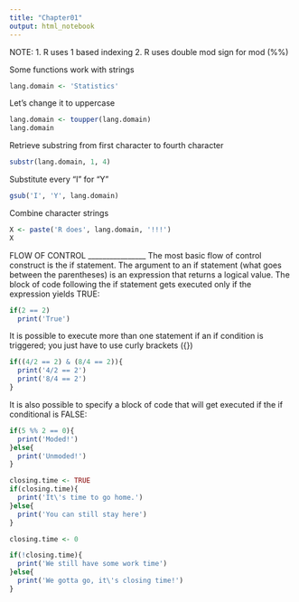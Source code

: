 ```yaml
---
title: "Chapter01"
output: html_notebook
---
```

NOTE:
1. R uses 1 based indexing
2. R uses double mod sign for mod (%%)


Some functions work with strings

```r
lang.domain <- 'Statistics'
```
Let's change it to uppercase

```r
lang.domain <- toupper(lang.domain)
lang.domain
```
Retrieve substring from first character to fourth character 
```r
substr(lang.domain, 1, 4)
```
Substitute every "I" for "Y"
```r
gsub('I', 'Y', lang.domain)
```
Combine character strings
```r
X <- paste('R does', lang.domain, '!!!')
X
```
FLOW OF CONTROL
________________
The most basic flow of control construct is the if statement. The argument to 
an if statement (what goes between the parentheses) is an expression that 
returns a logical value. The block of code following the if statement gets 
executed only if the expression yields TRUE:
```r
if(2 == 2)
  print('True')
```
It is possible to execute more than one statement if an if condition is 
triggered; you just have to use curly brackets ({}) 
```r
if((4/2 == 2) & (8/4 == 2)){
  print('4/2 == 2')
  print('8/4 == 2')
}
```

It is also possible to specify a block of code that will get executed if the 
if conditional is FALSE:
```r
if(5 %% 2 == 0){
  print('Moded!')
}else{
  print('Unmoded!')
}
```
```r
closing.time <- TRUE
if(closing.time){
  print('It\'s time to go home.')
}else{
  print('You can still stay here')
}

closing.time <- 0

if(!closing.time){
  print('We still have some work time')
}else{
  print('We gotta go, it\'s closing time!')
}
```


























